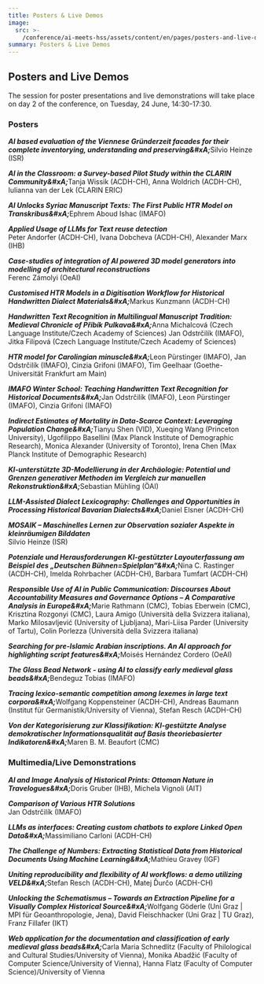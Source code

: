 ```yaml
---
title: Posters & Live Demos
image:
  src: >-
    /conference/ai-meets-hss/assets/content/en/pages/posters-and-live-demos/image/src.jpg
summary: Posters & Live Demos
---
```

## Posters and Live Demos

The session for poster presentations and live demonstrations will take place on day 2 of the conference, on Tuesday, 24 June, 14:30-17:30.

### Posters

***AI based evaluation of the Viennese Gründerzeit facades for their complete inventorying, understanding and preserving\&#xA;***&#x53;ilvio Heinze (ISR)

***AI in the Classroom: a Survey-based Pilot Study within the CLARIN Community\&#xA;***&#x54;anja Wissik (ACDH-CH), Anna Woldrich (ACDH-CH), Iulianna van der Lek (CLARIN ERIC)

***AI Unlocks Syriac Manuscript Texts: The First Public HTR Model on Transkribus\&#xA;***&#x45;phrem Aboud Ishac (IMAFO)

***Applied Usage of LLMs for Text reuse detection***\
Peter Andorfer (ACDH-CH), Ivana Dobcheva (ACDH-CH), Alexander Marx (IHB)

***Case-studies of integration of AI powered 3D model generators into modelling of architectural reconstructions***\
Ferenc Zámolyi (OeAI)

***Customised HTR Models in a Digitisation Workflow for Historical Handwritten Dialect Materials\&#xA;***&#x4D;arkus Kunzmann (ACDH-CH)

***Handwritten Text Recognition in Multilingual Manuscript Tradition: Medieval Chronicle of Přibík Pulkava\&#xA;***&#x41;nna Michalcová (Czech Language Institute/Czech Academy of Sciences) Jan Odstrčilík (IMAFO), Jitka Filipová (Czech Language Institute/Czech Academy of Sciences)

***HTR model for Carolingian minuscle\&#xA;***&#x4C;eon Pürstinger (IMAFO), Jan Odstrčilík (IMAFO), Cinzia Grifoni (IMAFO), Tim Geelhaar (Goethe-Universität Frankfurt am Main)

***IMAFO Winter School: Teaching Handwritten Text Recognition for Historical Documents\&#xA;***&#x4A;an Odstrčilík (IMAFO), Leon Pürstinger (IMAFO), Cinzia Grifoni (IMAFO)

***Indirect Estimates of Mortality in Data-Scarce Context: Leveraging Population Change\&#xA;***&#x54;ianyu Shen (VID), Xueqing Wang (Princeton University), Ugofilippo Basellini (Max Planck Institute of Demographic Research), Monica Alexander (University of Toronto), Irena Chen (Max Planck Institute of Demographic Research)

***KI-unterstützte 3D-Modellierung in der Archäologie: Potential und Grenzen generativer Methoden im Vergleich zur manuellen Rekonstruktion\&#xA;***&#x53;ebastian Mühling (ÖAI)

***LLM-Assisted Dialect Lexicography: Challenges and Opportunities in Processing Historical Bavarian Dialects\&#xA;***&#x44;aniel Elsner (ACDH-CH)

***MOSAIK – Maschinelles Lernen zur Observation sozialer Aspekte in kleinräumigen Bilddaten***\
Silvio Heinze (ISR)

***Potenziale und Herausforderungen KI-gestützter Layouterfassung am Beispiel des „Deutschen Bühnen=Spielplan“\&#xA;***&#x4E;ina C. Rastinger (ACDH-CH), Imelda Rohrbacher (ACDH-CH), Barbara Tumfart (ACDH-CH)

***Responsible Use of AI in Public Communication: Discourses About Accountability Measures and Governance Options – A Comparative Analysis in Europe\&#xA;***&#x4D;arie Rathmann (CMC), Tobias Eberwein (CMC), Krisztina Rozgonyi (CMC), Laura Amigo (Università della Svizzera italiana), Marko Milosavljević (University of Ljubljana), Mari-Liisa Parder (University of Tartu), Colin Porlezza (Università della Svizzera italiana)

***Searching for pre-Islamic Arabian inscriptions. An AI approach for highlighting script features\&#xA;***&#x4D;oisés Hernández Cordero (OeAI)

***The Glass Bead Network - using AI to classify early medieval glass beads\&#xA;***&#x42;endeguz Tobias (IMAFO)

***Tracing lexico-semantic competition among lexemes in large text corpora\&#xA;***&#x57;olfgang Koppensteiner (ACDH-CH), Andreas Baumann (Institut für Germanistik/University of Vienna), Stefan Resch (ACDH-CH)

***Von der Kategorisierung zur Klassifikation: KI-gestützte Analyse demokratischer  Informationsqualität auf Basis theoriebasierter Indikatoren\&#xA;***&#x4D;aren B. M. Beaufort (CMC)

### Multimedia/Live Demonstrations

***AI and Image Analysis of Historical Prints: Ottoman Nature in Travelogues\&#xA;***&#x44;oris Gruber (IHB), Michela Vignoli (AIT)

***Comparison of Various HTR Solutions***\
Jan Odstrčilík (IMAFO)

***LLMs as interfaces: Creating custom chatbots to explore Linked Open Data\&#xA;***&#x4D;assimiliano Carloni (ACDH-CH)

***The Challenge of Numbers: Extracting Statistical Data from Historical Documents Using Machine Learning\&#xA;***&#x4D;athieu Gravey (IGF)

***Uniting reproducibility and flexibility of AI workflows: a demo utilizing VELD\&#xA;***&#x53;tefan Resch (ACDH-CH), Matej Ďurčo (ACDH-CH)

***Unlocking the Schematismus – Towards an Extraction Pipeline for a Visually Complex Historical Source\&#xA;***&#x57;olfgang Göderle (Uni Graz | MPI für Geoanthropologie, Jena), David Fleischhacker (Uni Graz | TU Graz), Franz Fillafer (IKT)

***Web application for the documentation and classification of early medieval glass beads\&#xA;***&#x43;arla Maria Schnedlitz (Faculty of Philological and Cultural Studies/University of Vienna), Monika Abadžić (Faculty of Computer Science/University of Vienna), Hanna Flatz (Faculty of Computer Science)/University of Vienna
